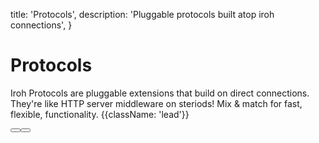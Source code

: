 
  title: 'Protocols',
  description:
    'Pluggable protocols built atop iroh connections',
}

<HeroPattern />

# Protocols

Iroh Protocols are pluggable extensions that build on direct connections. They're like HTTP server middleware on steriods! Mix & match for fast, flexible, functionality. {{className: 'lead'}}

<div className="not-prose">
  <div className="mb-16 mt-6 flex gap-3">
    <Button href="/docs/protocols" arrow="right" children="Protocols Overview" />
    <Button href="/docs/protocol-quickstart" variant="outline" children="Write a protocol" />
  </div>
</div>


<ProtocolHeroList />